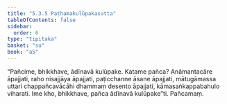 ```yaml
---
title: "5.3.5 Paṭhamakulūpakasutta"
tableOfContents: false
sidebar:
  order: 6
type: "tipitaka"
basket: "su"
book: "a5"
---
```



<DynamicBreadcrumb />

<Division number="225" book="a5" bookNo="16" page="226">

<Paragraph number="1270" book="a5">
“Pañcime, bhikkhave, ādīnavā kulūpake. Katame pañca? Anāmantacāre āpajjati, raho nisajjāya āpajjati, paṭicchanne āsane āpajjati, mātugāmassa uttari chappañcavācāhi dhammaṃ desento āpajjati, kāmasaṅkappabahulo viharati. Ime kho, bhikkhave, pañca ādīnavā kulūpake”ti.

</Paragraph>
</Division>

<Paragraph number="1271" type="center" book="a5">
Pañcamaṃ.
</Paragraph>
